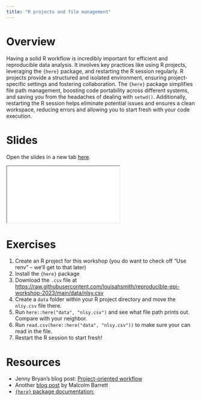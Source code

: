 ```yaml
---
title: "R projects and file management"
---
```


# Overview

Having a solid R workflow is incredibly important for efficient and reproducible data analysis. It involves key practices like using R projects, leveraging the `{here}` package, and restarting the R session regularly. R projects provide a structured and isolated environment, ensuring project-specific settings and fostering collaboration. The `{here}` package simplifies file path management, boosting code portability across different systems, and saving you from the headaches of dealing with `setwd()`. Additionally, restarting the R session helps eliminate potential issues and ensures a clean workspace, reducing errors and allowing you to start fresh with your code execution.

# Slides

Open the slides in a new tab [here](../slides/projects.qmd){target="_blank"}.

<div>

```{=html}
<iframe class="slide-deck" src="../slides/projects.html"></iframe>
```

</div>

# Exercises

1.  Create an R project for this workshop (you do want to check off "Use renv" -- we'll get to that later)
2.  Install the `{here}` package
3.  Download the `.csv` file at <https://raw.githubusercontent.com/louisahsmith/reproducible-epi-workshop-2023/main/data/nlsy.csv>
4.  Create a `data` folder within your R project directory and move the `nlsy.csv` file there.
5.  Run `here::here("data", "nlsy.csv")` and see what file path prints out. Compare with your neighbor.
6.  Run `read.csv(here::here("data", "nlsy.csv"))` to make sure your can read in the file.
7.  Restart the R session to start fresh!

# Resources

-   Jenny Bryan's blog post: [Project-oriented workflow](https://www.tidyverse.org/blog/2017/12/workflow-vs-script/)
-   Another [blog post](https://malco.io/2018/11/05/why-should-i-use-the-here-package-when-i-m-already-using-projects/) by Malcolm Barrett
-   [`{here}` package documentation:](https://here.r-lib.org/)
